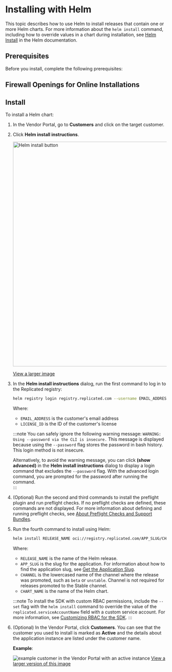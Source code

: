 
# Installing with Helm

This topic describes how to use Helm to install releases that contain one or more Helm charts. For more information about the `helm install` command, including how to override values in a chart during installation, see [Helm Install](https://helm.sh/docs/helm/helm_install/) in the Helm documentation.

## Prerequisites

Before you install, complete the following prerequisites:

<Prerequisites/>

## Firewall Openings for Online Installations

<FirewallOpeningsIntro/>

<FirewallOpenings/>

## Install

To install a Helm chart:

1. In the Vendor Portal, go to **Customers** and click on the target customer.

1. Click **Helm install instructions**.

     <img alt="Helm install button" src="/images/helm-install-button.png" width="700px"/>

     [View a larger image](/images/helm-install-button.png)

1. In the **Helm install instructions** dialog, run the first command to log in to the Replicated registry:

     ```bash
     helm registry login registry.replicated.com --username EMAIL_ADDRESS --password LICENSE_ID
     ```
     Where:
     * `EMAIL_ADDRESS` is the customer's email address
     * `LICENSE_ID` is the ID of the customer's license

     :::note
     You can safely ignore the following warning message: `WARNING: Using --password via the CLI is insecure.` This message is displayed because using the `--password` flag stores the password in bash history. This login method is not insecure.

     Alternatively, to avoid the warning message, you can click **(show advanced)** in the **Helm install instructions** dialog to display a login command that excludes the `--password` flag. With the advanced login command, you are prompted for the password after running the command.  
     :::

1. (Optional) Run the second and third commands to install the preflight plugin and run preflight checks. If no preflight checks are defined, these commands are not displayed. For more information about defining and running preflight checks, see [About Preflight Checks and Support Bundles](preflight-support-bundle-about).

1. Run the fourth command to install using Helm:

     ```bash
     helm install RELEASE_NAME oci://registry.replicated.com/APP_SLUG/CHANNEL/CHART_NAME
     ```
     Where:
     * `RELEASE_NAME` is the name of the Helm release.
     * `APP_SLUG` is the slug for the application. For information about how to find the application slug, see [Get the Application Slug](/vendor/vendor-portal-manage-app#slug).
     * `CHANNEL` is the lowercased name of the channel where the release was promoted, such as `beta` or `unstable`. Channel is not required for releases promoted to the Stable channel.
     * `CHART_NAME` is the name of the Helm chart.

     :::note
     To install the SDK with custom RBAC permissions, include the `--set` flag with the `helm install` command to override the value of the `replicated.serviceAccountName` field with a custom service account. For more information, see [Customizing RBAC for the SDK](/vendor/replicated-sdk-customizing#customize-rbac-for-the-sdk).
     :::

1. (Optional) In the Vendor Portal, click **Customers**. You can see that the customer you used to install is marked as **Active** and the details about the application instance are listed under the customer name. 

     **Example**:

     ![example customer in the Vendor Portal with an active instance](/images/sdk-customer-active-example.png)
     [View a larger version of this image](/images/sdk-customer-active-example.png)